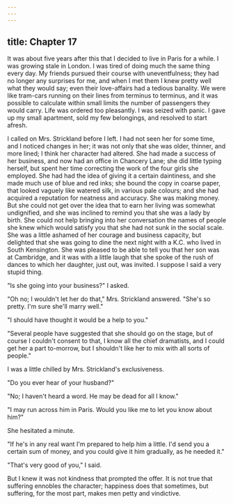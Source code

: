 ```yaml
---
---
---
```

title: Chapter 17
---

It was about five years after this that I decided to live in Paris for a while. I was growing stale in London. I was tired of doing much the same thing every day. My friends pursued their course with uneventfulness; they had no longer any surprises for me, and when I met them I knew pretty well what they would say; even their love-affairs had a tedious banality. We were like tram-cars running on their lines from terminus to terminus, and it was possible to calculate within small limits the number of passengers they would carry. Life was ordered too pleasantly. I was seized with panic. I gave up my small apartment, sold my few belongings, and resolved to start afresh.

I called on Mrs. Strickland before I left. I had not seen her for some time, and I noticed changes in her; it was not only that she was older, thinner, and more lined; I think her character had altered. She had made a success of her business, and now had an office in Chancery Lane; she did little typing herself, but spent her time correcting the work of the four girls she employed. She had had the idea of giving it a certain daintiness, and she made much use of blue and red inks; she bound the copy in coarse paper, that looked vaguely like watered silk, in various pale colours; and she had acquired a reputation for neatness and accuracy. She was making money. But she could not get over the idea that to earn her living was somewhat undignified, and she was inclined to remind you that she was a lady by birth. She could not help bringing into her conversation the names of people she knew which would satisfy you that she had not sunk in the social scale. She was a little ashamed of her courage and business capacity, but delighted that she was going to dine the next night with a K.C. who lived in South Kensington. She was pleased to be able to tell you that her son was at Cambridge, and it was with a little laugh that she spoke of the rush of dances to which her daughter, just out, was invited. I suppose I said a very stupid thing.

"Is she going into your business?" I asked.

"Oh no; I wouldn't let her do that," Mrs. Strickland answered. "She's so pretty. I'm sure she'll marry well."

"I should have thought it would be a help to you."

"Several people have suggested that she should go on the stage, but of course I couldn't consent to that, I know all the chief dramatists, and I could get her a part to-morrow, but I shouldn't like her to mix with all sorts of people."

I was a little chilled by Mrs. Strickland's exclusiveness.

"Do you ever hear of your husband?"

"No; I haven't heard a word. He may be dead for all I know."

"I may run across him in Paris. Would you like me to let you know about him?"

She hesitated a minute.

"If he's in any real want I'm prepared to help him a little. I'd send you a certain sum of money, and you could give it him gradually, as he needed it."

"That's very good of you," I said.

But I knew it was not kindness that prompted the offer. It is not true that suffering ennobles the character; happiness does that sometimes, but suffering, for the most part, makes men petty and vindictive.